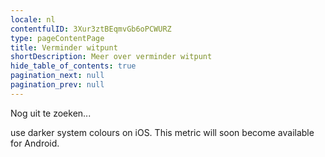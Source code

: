 ```yaml
---
locale: nl
contentfulID: 3Xur3ztBEqmvGb6oPCWURZ
type: pageContentPage
title: Verminder witpunt
shortDescription: Meer over verminder witpunt
hide_table_of_contents: true
pagination_next: null
pagination_prev: null
---
```


Nog uit te zoeken...

<TwoColumnBlock>
  <LeftColumn>
    <ColumnRow>
      <PercentageBlock
        metrics={[
          { title: 'iOS - darker system colours metric', key: 'ios-accessibility_is_darker_system_colors_enabled-true', isPercentage: true }
        ]}
        linkLabel="More about darker system colours"
        linkUrl="/en/stats/darker-system-colours">
        use darker system colours on iOS.
      </PercentageBlock>
    </ColumnRow>
  </LeftColumn>
  <RightColumn>
    <ColumnRow>
      <TextBlock
        showBackgroundColor={true}>
        This metric will soon become available for Android. 
      </TextBlock>
    </ColumnRow>
  </RightColumn>
</TwoColumnBlock>